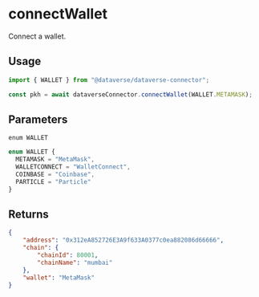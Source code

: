 # connectWallet

Connect a wallet.

## Usage
```js
import { WALLET } from "@dataverse/dataverse-connector";

const pkh = await dataverseConnector.connectWallet(WALLET.METAMASK);
```

## Parameters
`enum WALLET`
```js
enum WALLET {
  METAMASK = "MetaMask",
  WALLETCONNECT = "WalletConnect",
  COINBASE = "Coinbase",
  PARTICLE = "Particle"
}
```

## Returns
```json
{
    "address": "0x312eA852726E3A9f633A0377c0ea882086d66666",
    "chain": {
        "chainId": 80001,
        "chainName": "mumbai"
    },
    "wallet": "MetaMask"
}
```
